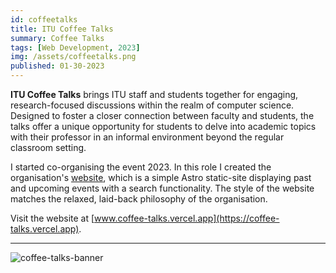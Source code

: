 ```yaml
---
id: coffeetalks
title: ITU Coffee Talks
summary: Coffee Talks 
tags: [Web Development, 2023]
img: /assets/coffeetalks.png
published: 01-30-2023
---
```


**ITU Coffee Talks** brings ITU staff and students together for engaging, research-focused discussions within the realm of computer science. Designed to foster a closer connection between faculty and students, the talks offer a unique opportunity for students to delve into academic topics with their professor in an informal environment beyond the regular classroom setting.

I started co-organising the event 2023. In this role I created the organisation's [website](https://coffee-talks.vercel.app), which is a simple Astro static-site displaying past and upcoming events with a search functionality. The style of the website matches the relaxed, laid-back philosophy of the organisation. 

Visit the website at [www.coffee-talks.vercel.app](https://coffee-talks.vercel.app).

---

![coffee-talks-banner](/assets/coffeetalks.png)

